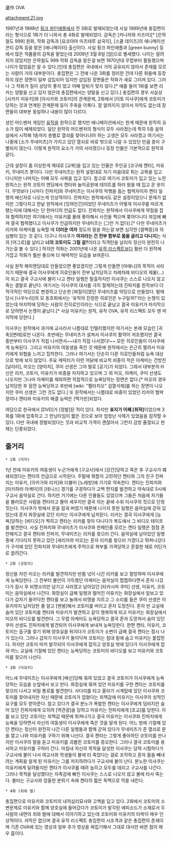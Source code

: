遺作 OVA


attachment:21.jpg

1997년과 1998년 [[핑크 파인애플]]에서 전 3화로 발매되었는데 사실 1999년에 총집편이라는 형식으로 1화가 더 나와서 총 4화로 발매되었다. 감독은 [카나자와 카즈마][* [은하철도 999] 원화, 작화 감독과 [요코야마 미츠테루 삼국지], [스쿨 데이즈]의 애니메이션 콘티 감독 등을 맡은 [애니메이터] 출신이다. 사실 핑크 파인애플과 [green bunny] 등에서 많은 작품들의 감독을 맡았는데 2009년 3월 8일 [암]으로 별세했다. 나이는 알려지지 않았지만 은하철도 999 작화 감독을 맡은걸 보면 1970년대 무렵부터 활동했으며 나이가 많았음은 알 수 있다.]인데 총집편은 국내에서 거의 공유되지 않아서 존재를 모르는 사람이 거의 대부분이다. 총집편은 그 전에 나온 3화를 정리한 건데 다른 화들에 등장하지 않은 장면이 일부 삽입되어 있지만 삽입된 장면들은 작화가 새로 그러져 있다. 그러나 그 작화가 질이 상당히 좋지 않고 어째 앞뒤가 맞지 않다.[* 예를 들어 1화를 보면 리카는 양말을 신고 있지 않은데 총집편에서는 양말을 신고 있다.] 총집편의 경우 사실상 [사카키 미유키]와 [아사카와 코토미]의 관계문제, 2화에서 [이토 이사쿠]에게 코토미가 당하는 것과 연계된 관계문제 등이 주축을 이룩다. 잘 알려지지 않아서 자막도 없는데 장면들이 대부분 동일하나 내용이 많이 다르다.

성인 어드벤처 게임인 [[유작]]을 원작으로 했지만 애니메이션에서는 한계 때문에 원작의 요소가 많이 배제되었다. 
일단 원작의 어드벤처의 형식이 모두 사라졌는데 특히 5층 음악실에서 시작해 1층까지 층별로 열쇠를 찾아다녀야 하는 고생은 모두 사라졌고 여기서는 나중에 [소가 무네미츠]가 가지고 있던 열쇠로 바로 밖으로 나갈 수 있었던 만큼 층이 구별되지 않는다. 이렇게 원작의 요소가 거의 사라졌으나 등장 인물은 기본적으로 원작과 같다. 

근데 설정이 좀 이상한게 제대로 [교복]을 입고 있는 인물은 주인공 [코구레 켄타], 미유키, 무네미츠 뿐이다. 
다만 무네미츠는 원작 설정대로 자기 마음대로 튀는 교복을 입고 다니지만 나머지는 어째 모두 사복을 입고 있다. 
참고로 여기서 코토미가 입고 있는 노란 원피스는 원작 코토미 엔딩에서 켄타와 놀이공원에 데이트를 하러 왔을 때 입고 온 옷이다. 
무엇보다 [시마다 진파치]와 무네미츠는 이사쿠의 악행을 돕는 협력자이자 켄타 일행의 배신자로 나오는게 인상적이다. 진파치는 원작에서도 같은 설정이었으니 문제가 없지만 그렇다치고 한낱 원작에서 [잉여인간]이었던 무네미츠가 어떻게 이사쿠를 따르게 됐는지에 대해서는 단 한마디의 언급도 없다. 진파치는 원작에서 이사쿠에게 약점을 잡혀 협력하지만 여기에서는 미유키를 몰래 좋아해서 사진을 찍으며 쫒아다니다 꾀임에 빠져 결국 협력했다고 이사쿠가 언급하지만 무네미츠는 [그런 거 없다].[* 다만 무네미츠가 리카와 아케미를 능욕할 때 '''더러운 여자''' 정도의 말을 하는걸 보면 심각한 [결벽증]과 의심병이 있는 것 같다. 더구나 이사쿠가 '''여자라는 건 전부 함부로 몸을 굴리고 다니지'''는 식의 [어그로]를 날리고 '''너의 코토미도 그럴 걸?'''이라고 직격탄을 날리자 정신이 완전히 나가는걸 볼 수 있다.] 하지만 작화는 2001년에 나온 [[유작 리스펙트]]보다 훨씬 더 원작에 가깝고 작화가 훨씬 좋으며 더 매력적인 모습을 보여준다.

사실 원작 해피엔딩대로 만들었으면 좋았겠지만 그렇게 만들면 [야애니]의 목적이 사라지기 때문에 결국 이사쿠에게 히로인들이 전부 납치당하고 차례차례 비디오의 제물(...)이 되고 결국 구교사에 불이 나고 켄타 일행은 탈출하지만 이사쿠는 스스로 나오지 않고 죽는 결말로 끝난다. 여기서는 이사쿠의 대사를 극히 절제하는데 진파치를 원작보다 더 적극적인 악당으로 변경하고 단순한 [찌질이]였던 무네미츠를 악당으로 만들었다. 발매 당시 [나우누리]의 모 동호회에서는 '유작의 진정한 히로인은 누구일까?'라는 논쟁이 있었는데 마지막에 당하는 사람이 진히로인이라는 식으로 끝났고 결국 미유키가 마지막으로 당하면서 논쟁이 끝났다.[* 사실 미유키는 원작, 유작 OVA, 유작 리스펙트 모두 맨 마지막에 당한다.]

이사쿠는 원작에서 과거에 교사라서 나름대로 인텔리했지만 여기서는 본래 모습인 [귀축][변태]로만 나온다. 초반에는 무네미츠가 설쳐서 이사쿠의 활약이 저조했지만 결국 중반부터 이사쿠가 직접 나서면서~~내가 직접 나서겠다!~~ 모든 히로인들이 이사쿠에게 능욕된다. 그리고 미유키의 여동생을 죽인 것 때문에 원작에서는 은근히 찔려서 미유키에게 위협을 느끼고 집착한다. 그러나 여기서는 단순히 다른 히로인들처럼 능욕 대상으로 밖에 보지 않았다. 주요 캐릭터가 이런 까닭에 비교적 비중이 적은 아케미는 건방진 [날라리], 미오는 [양아치], 쿠미 선생은 그야 말로 [공기]가 되었다. 그래서 대부분의 H신은 리카, 코토미, 미유키가 비중을 차지하고 있으며 그 외 미오, 아케미, 쿠미 선생도 나오지만 그나마 아케미를 제외하면 직접적으로 능욕당하는 장면은 없다.[* 미오의 경우 납치당한 후 잠깐 능욕당하고 후반에 [wiki: "펠라치오" 검열삭제]를 하는 장면이 나오지만 쿠미 선생은 그런 것도 없다.] 또 원작에서는 나름대로 비중이 있었던 리카의 협박장이나 켄타와 미유키의 해결 능력은 [맥거핀]되었다.

여담으로 한국에서 [DVD]가 [정발]된 적이 있다. 하지만 '''표지가 어째 [취작]'''이었으며 3화를 1화에 압축하고 그 런닝타임이 짧은 것으로 보아 엄청난 삭제가 있었음을 짐작할 수 있다. 다만 국내에 정발되었다는 것과 비교적 가격이 괜찮아서 그런지 금방 품절되고 현재는 단종되었다.

== 줄거리 ==
 * 1화 (리카)
1년 전에 미유키의 여동생이 누군가에게 [구교사]에서 [강간]당하고 죽은 후 구교사가 폐쇄되었다는 켄타의 언급으로 시작된다. 
주말에 뭐할지 고민하던 켄타와 그의 친구 진파치는 미유키, [아카가와 리카]와 더불어 [노래방]에 가기로 약속한다. 켄타는 진파치와 [미키하라 아케미]의 [테니스] 경기를 구경하다가 고백 편지를 발견하고 약속대로 5시에 구교사 음악실로 간다. 하지만 거기에는 다른 인물들도 있었으며 그들은 처음에 자기들을 불러모은 사람을 켄타라고 몰아 세우지만 결국 의논 끝에 수위 이사쿠의 짓으로 단정짓는다. 이사쿠가 밖에서 문을 잠궈 버렸기 때문에 나가지 못한 일행은 음악실에 갇혀 있었는데 혼자 화장실에 갔던 리카는 이사쿠에게 납치된다. 리카는 결국 이사쿠에게 [능욕]당하는 [비디오]가 찍히고 켄타는 리카를 찾아 다니다가 복도에서 그 비디오 테이프를 발견한다. 사실 진파치와 무네미츠가 이사쿠와 한패인줄 모르는 켄타 일행은 점점 혼란해지고 결국 켄타와 진파치, 무네미츠는 리카를 찾으러 간다. 음악실에 남아있던 일행 중에 기다리지 못하고 있던 [세리자와 미오]는 혼자 리카를 찾으러 가겠다고 뛰쳐나갔다가 구석에 있던 진파치와 무네미츠에게 주먹으로 복부를 가격당하고 혼절한 채로 어딘가로 끌려간다.

 * 2화 (코토미)
정신을 차린 미오는 리카를 발견하지만 반쯤 넋이 나간 리카를 보고 절망하며 이사쿠에게 능욕당한다. 
그 전부터 불만이 가득했던 아케미는 음악실이 찝찝하다면서 혼자 나갔다가 잠시 후 비명소리만 남기고 사라졌고 남아있던 [타카시마 쿠미] 선생, 미유키, 코토미는 음악실에서 나간다. 화장실이 급해 일행과 떨어진 미유키는 화장실에서 일보고 있다가 갑자기 들어닥친 켄타를 보고 놀래서 비명을 지르고 그 소리를 들은 쿠미 선생은 미유키까지 납치당한 줄 알고 [멘붕]해서 코토미를 버리고 혼자 도망친다. 혼자 빈 교실에 숨어 있던 코토미를 켄타와 미유키가 발견하고 같이 행복하게 되고 미유키는 화장실에서 미오의 비디오를 발견한다. 그 무렵 아케미도 능욕당하고 결국 혼자 도망쳐서 숨어 있던 쿠미 선생도 진파치에게 발견되어 이사쿠에게 보내져 능욕당한다. 한편 켄타, 미유키, 코토미는 출구를 찾기 위해 양호실을 뒤지다가 코토미가 소변이 급해 결국 켄타는 잠시 나가 있는다. 그러나 갑자기 이사쿠가 들이닥쳐 코토미는 침대 밑에 숨고 미유키는 붙잡힌다. 하지만 코토미 마저 발각되어 이사쿠에게 잡히고 양호실 밖에 있다가 이사쿠에게 잡혀 어느 교실에 기절해 있던 켄타는 능욕당하는 코토미의 비디오를 보고 미유키와 코토미를 찾으러 나선다.

 * 3화 (미유키)
어느새 무네미츠는 이사쿠에게 [배신]당해 묶여 있었고 결국 코토미가 이사쿠에게 능욕당하는 모습을 눈앞에서 보고 만다. 
화장실에 묶여 있던 미유키를 구한 켄타는 코토미를 찾으러 나서고 비밀 통로를 발견한다. 사다리를 타고 올라가 시계탑에 있던 이사쿠와 코토미를 찾아내지만 자신 때문에 코토미가 잡혔다는 죄책감에 미유키는 이사쿠의 성적인 요구를 모두 받아준다. 참고 있다가 결국 분노가 폭발한 켄타는 이사쿠에게 덤비지만 숨어 있던 진파치에게 오히려 [역관광]을 당하고 미유키는 진파치에게 [조교]를 당한다. 이를 보고 있던 코토미는 죄책감 때문에 뛰쳐나가고 결국 미유키는 이사쿠와 진파치에게 능욕을 당하면서 자신의 여동생이 이사쿠에게 죽은 것을 알게 된다. 어느 방에 기절해 있던 켄타는 정신이 완전히 나간 다른 일행들과 함께 갇혀 있다가 무네미츠가 준 열쇠로 문을 열고 나와 미유키를 구하기 위해 나선다. 결국 켄타는 그렇게 좋아하던 코토미를 만나지만 이사쿠의 말을 듣고 미유키를 괴롭힌 코토미를 증오한다. 그러나 결국 코토미를 용서하고 미유키를 구하러 간다. 마침내 자신의 목적을 달성한 이사쿠는 담력 시험하다가 구교사에 불이 나서 여교사와 학생들이 불에 타 죽었다는 걸로 조작하고 혼자 몸을 빼내려는 계획을 알게 된 미유키는 그를 저지하려다가 구교사에 불이 난다. 분노한 이사쿠는 미유키에게 달려들지만 켄타가 이사쿠를 때려 눕히고 모두를 데리고 구교사를 나간다. 그러나 목적을 달성했다는 자족감에 빠진 이사쿠는 스스로 나오지 않고 불에 타서 죽는다. 불타는 구교사와 암울한 분위기 속에 켄타의 짧은 독백으로 막을 내린다. 

 * 4화 (죄와 벌)
총집편으로 미유키와 코토미의 내적심리묘사와 고백을 담고 있다. 
2화에서 코토미의 소변문제로 미유키와 함께 양호실에 들어갔다가 코토미가 발각된 에피소드가 소재로서 두사람의 내면의 죄와 벌에 대해서 이야기하고 있는데 코토미와 미유키의 타락이 매우 인상적이다. 자막은 없으며 결국 유작 리스펙트 총집편의 시조격과 같은 총집편의 존재이며 기존 OVA에 있는 영상과 일부 추가 영상을 짜집기해서 그대로 대사만 바뀐 점이 매우 흠이다.
